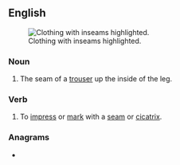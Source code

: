 ==English==
[[File:RV Schritt.png|thumb|Clothing with inseams highlighted.]]

===Noun===
{{en-noun}}

# The seam of a [[trouser]] up the inside of the leg.

===Verb===
{{en-verb}}

# To [[impress]] or [[mark]] with a [[seam]] or [[cicatrix]].
#: {{rfquotek|Alexander Pope}}

===Anagrams===
* {{anagrams|en|Amiens|Eisman|Emsian|amines|animes|animés|manies}}